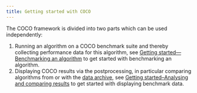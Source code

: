 ```yaml
---
title: Getting started with COCO
---
```


The COCO framework is divided into two parts which can be used independently:

1. Running an algorithm on a COCO benchmark suite and thereby collecting performance data for this algorithm, see [Getting started---Benchmarking an algorithm](experiment-python.qmd) to get started with benchmarking an algorithm.
2. Displaying COCO results via the postprocessing, in particular comparing algorithms from or with the [data archive](/data-archive), see [Getting started--Analysing and comparing results](postprocessing.qmd) to get started with displaying benchmark data.

[//]: # (We may want to have some buttons here [Benchmarking an algorithm (collecting data) with Python](experiment-python.qmd) [Analysing and comparing results (postprocessing)](postprocessing.qmd))

[//]: # (## Related links)


